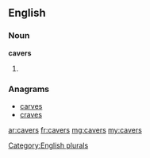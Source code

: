 ==English==

===Noun===
'''cavers'''

# {{plural of|caver}}

===Anagrams===
* [[carves#English|carves]]
* [[craves#English|craves]]

[[Category:English plurals]]

[[ar:cavers]]
[[fr:cavers]]
[[mg:cavers]]
[[my:cavers]]